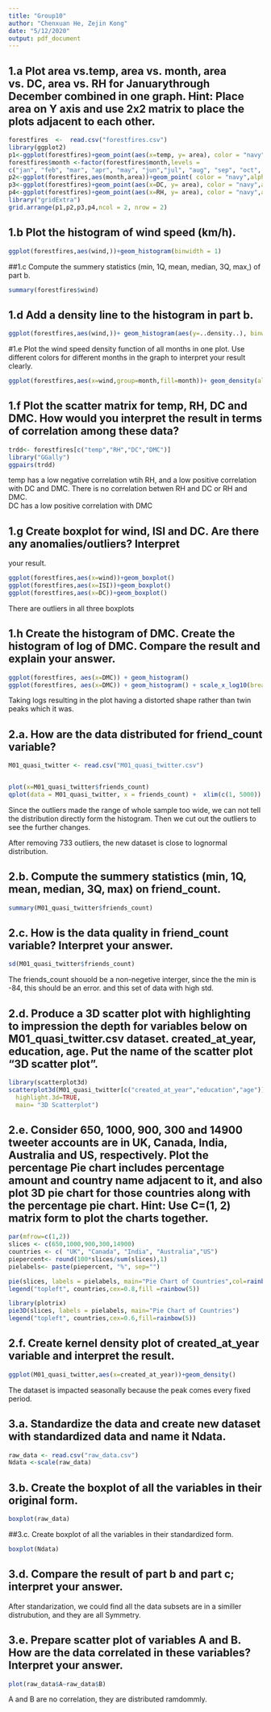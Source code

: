---
title: "Group10"
author: "Chenxuan He, Zejin Kong"
date: "5/12/2020"
output: pdf_document
---
## 1.a Plot area vs.temp, area vs. month, area vs. DC, area vs. RH for Januarythrough December combined in one graph. Hint: Place area on Y axis and use 2x2 matrix to place the plots adjacent to each other.

```{r}
forestfires  <-  read.csv("forestfires.csv")
library(ggplot2)
p1<-ggplot(forestfires)+geom_point(aes(x=temp, y= area), color = "navy",alpha = 0.7)
forestfires$month <-factor(forestfires$month,levels = 
c("jan", "feb", "mar", "apr", "may", "jun","jul", "aug", "sep", "oct", "nov", "dec"))
p2<-ggplot(forestfires,aes(month,area))+geom_point( color = "navy",alpha = 0.7)
p3<-ggplot(forestfires)+geom_point(aes(x=DC, y= area), color = "navy",alpha = 0.7)
p4<-ggplot(forestfires)+geom_point(aes(x=RH, y= area), color = "navy",alpha = 0.7)
library("gridExtra")
grid.arrange(p1,p2,p3,p4,ncol = 2, nrow = 2)
```

## 1.b Plot the histogram of wind speed (km/h).
```{r}
ggplot(forestfires,aes(wind,))+geom_histogram(binwidth = 1)
``` 

##1.c Compute the summery statistics (min, 1Q, mean, median, 3Q, max,) of part b.
```{r}
summary(forestfires$wind)
```

## 1.d Add a density line to the histogram in part b.
```{r}
ggplot(forestfires,aes(wind,))+ geom_histogram(aes(y=..density..), binwidth = .8, colour="black", fill="white")+geom_density(alpha=.2,,fill="navy")
```

#1.e Plot the wind speed density function of all months in one plot. Use different colors for different months in the graph to interpret your result clearly.
```{r}
ggplot(forestfires,aes(x=wind,group=month,fill=month))+ geom_density(alpha=.2) 
```

## 1.f Plot the scatter matrix for temp, RH, DC and DMC. How would you interpret the result in terms of correlation among these data?
```{r}
trdd<- forestfires[c("temp","RH","DC","DMC")]
library("GGally")
ggpairs(trdd)
```
temp has a low negative correlation wtih RH, and a low positive correlation with DC and DMC.
There is no correlation betwen RH and DC or RH and DMC.  
DC has a low positive correlation with DMC 

## 1.g Create boxplot for wind, ISI and DC. Are there any anomalies/outliers? Interpret
your result.
```{r}
ggplot(forestfires,aes(x=wind))+geom_boxplot()
ggplot(forestfires,aes(x=ISI))+geom_boxplot()
ggplot(forestfires,aes(x=DC))+geom_boxplot()
```
There are outliers in all three boxplots


## 1.h Create the histogram of DMC. Create the histogram of log of DMC. Compare the result and explain your answer.
```{r}
ggplot(forestfires, aes(x=DMC)) + geom_histogram() 
ggplot(forestfires, aes(x=DMC)) + geom_histogram() + scale_x_log10(breaks=c(1,10,20,50,150,300))
```
Taking logs resulting in the plot having a distorted shape rather than twin peaks which it was.


## 2.a. How are the data distributed for friend_count variable?
```{r}
M01_quasi_twitter <- read.csv("M01_quasi_twitter.csv")


plot(x=M01_quasi_twitter$friends_count)
qplot(data = M01_quasi_twitter, x = friends_count) +  xlim(c(1, 5000))
```
Since the outliers made the range of whole sample too wide, we can not tell the distribution directly form the histogram. Then we cut out the outliers to see the further changes.

After removing 733 outliers, the new dataset is close to lognormal distribution.

## 2.b. Compute the summery statistics (min, 1Q, mean, median, 3Q, max) on friend_count.
```{r}
summary(M01_quasi_twitter$friends_count)
```

## 2.c. How is the data quality in friend_count variable? Interpret your answer.
```{r}
sd(M01_quasi_twitter$friends_count)
```
 The friends_count shouold be a non-negetive interger, since the the min is -84, this should be an error. 
 and this set of data with high std. 

## 2.d. Produce a 3D scatter plot with highlighting to impression the depth for variables below on M01_quasi_twitter.csv dataset. created_at_year, education, age. Put the name of the scatter plot “3D scatter plot”.
```{r}
library(scatterplot3d)
scatterplot3d(M01_quasi_twitter[c("created_at_year","education","age")],
  highlight.3d=TRUE,
  main= "3D Scatterplot")
```

## 2.e. Consider 650, 1000, 900, 300 and 14900 tweeter accounts are in UK, Canada, India, Australia and US, respectively. Plot the percentage Pie chart includes percentage amount and country name adjacent to it, and also plot 3D pie chart for those countries along with the percentage pie chart. Hint: Use C=(1, 2) matrix form to plot the charts together.
```{r}
par(mfrow=c(1,2))
slices <- c(650,1000,900,300,14900)
countries <- c( "UK", "Canada", "India", "Australia","US")
piepercent<- round(100*slices/sum(slices),1)
pielabels<- paste(piepercent, "%", sep="")

pie(slices, labels = pielabels, main="Pie Chart of Countries",col=rainbow(5))
legend("topleft", countries,cex=0.8,fill =rainbow(5))

library(plotrix)
pie3D(slices, labels = pielabels, main="Pie Chart of Countries")
legend("topleft", countries,cex=0.6,fill=rainbow(5))
```

## 2.f. Create kernel density plot of created_at_year variable and interpret the result.
```{r}
ggplot(M01_quasi_twitter,aes(x=created_at_year))+geom_density()

```
 The dataset is impacted seasonally because the peak comes every fixed period.   


## 3.a. Standardize the data and create new dataset with standardized data and name it Ndata.
```{r}
raw_data <- read.csv("raw_data.csv")
Ndata <-scale(raw_data)

```


## 3.b. Create the boxplot of all the variables in their original form.
```{r}
boxplot(raw_data)
```


##3.c. Create boxplot of all the variables in their standardized form.
```{r}
boxplot(Ndata)
```

## 3.d. Compare the result of part b and part c; interpret your answer.

 After standarization, we could find all the data subsets are in a similler distrubution, and they are all Symmetry. 


## 3.e. Prepare scatter plot of variables A and B. How are the data correlated in these variables? Interpret your answer.
```{r}
plot(raw_data$A~raw_data$B)


```
A and B are no correlation, they are distributed ramdommly. 
